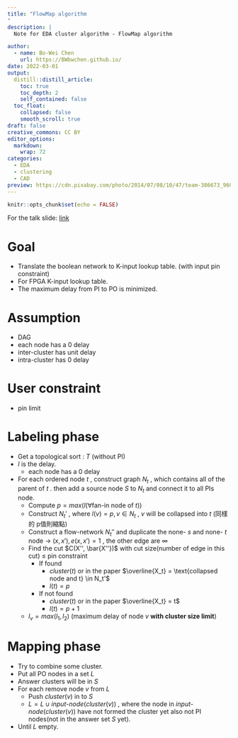 ```yaml
---
title: "FlowMap algorithm
"
description: |
  Note for EDA cluster algorithm - FlowMap algorithm

author:
  - name: Bo-Wei Chen
    url: https://BWbwchen.github.io/
date: 2022-03-01
output:
  distill::distill_article:
    toc: true
    toc_depth: 2
    self_contained: false
  toc_float: 
    collapsed: false
    smooth_scroll: true
draft: false
creative_commons: CC BY
editor_options: 
  markdown: 
    wrap: 72
categories:
  - EDA
  - clustering
  - CAD
preview: https://cdn.pixabay.com/photo/2014/07/08/10/47/team-386673_960_720.jpg
---
```



```r
knitr::opts_chunk$set(echo = FALSE)
```

For the talk slide: [link](https://drive.google.com/file/d/1IYgqU_L8s3N1aCF3fR6P3Z9wLaxcdW7o/view?usp=sharing)


# Goal
- Translate the boolean network to K-input lookup table. (with input pin constraint)
- For FPGA K-input lookup table.
- The maximum delay from PI to PO is minimized.

# Assumption
- DAG
- each node has a 0 delay
- inter-cluster has unit delay
- intra-cluster has 0 delay

# User constraint
- pin limit

# Labeling phase
- Get a topological sort : $T$ (without PI)
- $l$ is the delay.
	- each node has a 0 delay
- For each ordered node $t$ , construct graph $N_t$ , which contains all of the parent of $t$ . then add a source node $S$ to $N_t$ and connect it to all PIs node.
	- Compute $p = max(l(\forall \text{fan-in node of }t))$
	- Construct $N_t '$ , where $l(v) = p, v \in N_t$ , $v$ will be collapsed into $t$ (同樣的 p值則縮點)
	- Construct a flow-network $N_t''$ and duplicate the none- $s$ and none- $t$ node -> $(x, x'), e(x, x') = 1$ , the other edge are $\infty$
	- Find the cut $C(X'', \bar{X''})$ with cut size(number of edge in this cut) $\leq$ pin constraint
		- If found
			- $cluster(t)$ or in the paper $\overline{X_t} = \text{collapsed node and t} \in N_t'$
			- $l(t) = p$
		- If not found
			- $cluster(t)$ or in the paper $\overline{X_t} = t$
			- $l(t) = p + 1$
	- $l_v = max(l_1, l_2)$ (maximum delay of node $v$ **with cluster size limit**)

# Mapping phase
- Try to combine some cluster.
- Put all PO nodes in a set $L$
- Answer clusters will be in $S$
- For each remove node $v$ from $L$
	- Push $cluster(v)$ in to $S$
	- $L = L \cup input \text{-} node(cluster(v))$ , where the node in $input \text{-} node(cluster(v))$ have not formed the cluster yet also not PI nodes(not in the answer set $S$ yet).
- Until $L$ empty.

